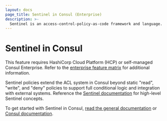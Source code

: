 ```yaml
---
layout: docs
page_title: Sentinel in Consul (Enterprise)
description: >-
  Sentinel is an access-control-policy-as-code framework and language. Learn how Consul can use Sentinel policies to extend the ACL system's capabilities and further secure your clusters by controlling key-value (KV) store write access.
---
```


# Sentinel in Consul

<EnterpriseAlert>

This feature requires
HashiCorp Cloud Platform (HCP) or self-managed Consul Enterprise.
Refer to the [enterprise feature matrix](/docs/enterprise#consul-enterprise-feature-availability) for additional information.

</EnterpriseAlert>

Sentinel policies extend the ACL system in Consul beyond static "read", "write",
and "deny" policies to support full conditional logic and integration with
external systems. Reference the [Sentinel documentation](https://docs.hashicorp.com/sentinel/concepts/) for high-level Sentinel concepts.

To get started with Sentinel in Consul,
[read the general documentation](https://docs.hashicorp.com/sentinel/consul) or
[Consul documentation](/docs/agent/sentinel).
